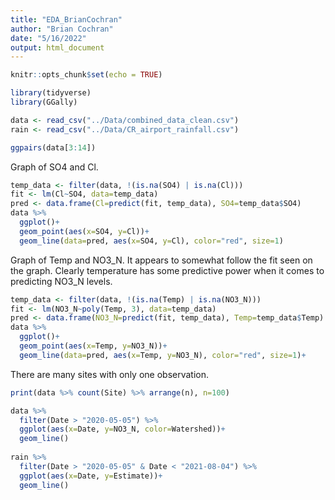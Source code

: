 ```yaml
---
title: "EDA_BrianCochran"
author: "Brian Cochran"
date: "5/16/2022"
output: html_document
---
```


```r
knitr::opts_chunk$set(echo = TRUE)

library(tidyverse)
library(GGally)
```


``` r
data <- read_csv("../Data/combined_data_clean.csv")
rain <- read_csv("../Data/CR_airport_rainfall.csv")
```


``` r
ggpairs(data[3:14])
```

Graph of SO4 and Cl.
``` r
temp_data <- filter(data, !(is.na(SO4) | is.na(Cl)))
fit <- lm(Cl~SO4, data=temp_data)
pred <- data.frame(Cl=predict(fit, temp_data), SO4=temp_data$SO4)
data %>%
  ggplot()+
  geom_point(aes(x=SO4, y=Cl))+
  geom_line(data=pred, aes(x=SO4, y=Cl), color="red", size=1)
```

Graph of Temp and NO3_N. It appears to somewhat follow the fit seen on the graph. Clearly temperature has some predictive power when it comes to predicting NO3_N levels.
``` r
temp_data <- filter(data, !(is.na(Temp) | is.na(NO3_N)))
fit <- lm(NO3_N~poly(Temp, 3), data=temp_data)
pred <- data.frame(NO3_N=predict(fit, temp_data), Temp=temp_data$Temp)
data %>%
  ggplot()+
  geom_point(aes(x=Temp, y=NO3_N))+
  geom_line(data=pred, aes(x=Temp, y=NO3_N), color="red", size=1)+
```



There are many sites with only one observation.
``` r
print(data %>% count(Site) %>% arrange(n), n=100)
```


``` r
data %>%
  filter(Date > "2020-05-05") %>%
  ggplot(aes(x=Date, y=NO3_N, color=Watershed))+
  geom_line()
  
rain %>%
  filter(Date > "2020-05-05" & Date < "2021-08-04") %>%
  ggplot(aes(x=Date, y=Estimate))+
  geom_line()
```
